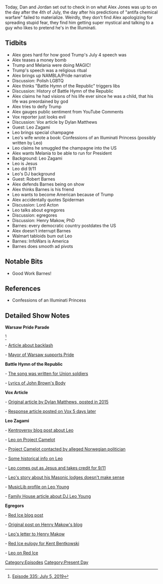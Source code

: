{{DEFAULTSORT:
    #_EPISODE_0318:July 5, 2019
}}{{Episode
    | title           = July 5, 2019
    | caption         = Listen to this episode on [https://knowledgefight.libsyn.com/knowledge-fight-july-5-2019 Libsyn] [https://open.spotify.com/episode/7qULOPszpQEXlTIxNw9lIq Spotify], Read the [[Transcript/318: July 5, 2019|Unofficial Transcript]]
    | episodeNumber   = 318
    | length          = 02:07:25
    | airDate         = July 8, 2019
    | coverageDate    = July 5, 2019
    | episodeType     = [[:Category:Present Day|Present Day]]
    | appearance      = [[Dylan Matthews]], [[Leo Zagami]], [[Robert Barnes]], [[Henry Makow]]
    | previousEpisode = [[317: February 19-20, 2013]]
    | nextEpisode     = [[319: July 7-8, 2019]]
}}

{{Stub}}

Today, Dan and Jordan set out to check in on what Alex Jones was up to on the day after the 4th of July, the day after his predictions of "antifa chemical warfare" failed to materialize. Weirdly, they don't find Alex apologizing for spreading stupid fear, they find him getting super mystical and talking to a guy who likes to pretend he's in the Illuminati.

==Tidbits==

*Alex goes hard for how good Trump's July 4 speech was
*Alex teases a money bomb
*Trump and Melania were doing MAGIC!
*Trump's speech was a religious ritual
*Alex brings up NAMBLA/Pride narrative
*Discussion: Polish LGBTQ
*Alex thinks "Battle Hymn of the Republic" triggers libs
*Discussion: History of Battle Hymn of the Republic
*Alex claims he had visions of his life ever since he was a child, that his life was preordained by god
*Alex tries to deify Trump
*Alex gauges public sentiment from YouTube Comments
*Vox reporter just looks evil
*Discussion: Vox article by Dylan Matthews
*Guest: Leo Zagami
*Leo brings special champagne
*Leo's wife wrote a book: Confessions of an Illuminati Princess (possibly written by Leo)
*Leo claims he smuggled the champagne into the US
*Alex wants Melania to be able to run for President
*Background: Leo Zagami
*Leo is Jesus
*Leo did 9/11
*Leo's DJ background
*Guest: Robert Barnes
*Alex defends Barnes being on show
*Alex thinks Barnes is his friend
*Leo wants to become American because of Trump
*Alex accidentally quotes Spiderman
*Discussion: Lord Acton
*Leo talks about egregores
*Discussion: egregores
*Discussion: Henry Makow, PhD
*Barnes: every democratic country postdates the US
*Alex doesn't interrupt Barnes
*Walmart tabloids bum out Leo
*Barnes: InfoWars is America
*Barnes does smooth ad pivots

==Notable Bits==

*Good Work Barnes!

==References==

*Confessions of an Illuminati Princess

==Detailed Show Notes==

'''Warsaw Pride Parade'''

<ref>[https://knowledgefight.com/research/2019/7/7/episode-335-july-5-2019 Episode 335: July 5, 2019]</ref>

- [https://time.com/5619660/lgbt-rights-poland/ Article about backlash]

- [https://time.com/5603465/pride-parade-poland-anti-lgbt-campaign/ Mayor of Warsaw supports Pride]

'''Battle Hymn of the Republic'''

- [https://www.battlefields.org/learn/primary-sources/civil-war-music-battle-hymn-republic The song was written for Union soldiers]

- [https://en.wikipedia.org/wiki/John_Brown%27s_Body Lyrics of John Brown's Body]

'''Vox Article'''

- [https://www.vox.com/2015/7/2/8884885/american-revolution-mistake Original article by Dylan Matthews, posted in 2015]

- [https://www.vox.com/2015/7/7/8908481/american-revolution-mistake Response article posted on Vox 5 days later]

'''Leo Zagami'''

- [http://kentroversypapers.blogspot.com/2008/03/nwo-whistleblower-leo-zagami-betrayed.html Kentroversy blog post about Leo]

- [http://projectcamelot.org/leo_zagami.html Leo on Project Camelot]

- [http://projectcamelot.org/norway.html Project Camelot contacted by alleged Norwegian politician]

- [https://swallowingthecamel.me/category/mind-control/ Some historical info on Leo]

- [https://www.youtube.com/watch?v=Lz4iknl6Ykw&t=125s Leo comes out as Jesus and takes credit for 9/11]

- [https://web.archive.org/web/20100311075840/http://www.masonicinfo.com/zagami.htm Leo's story about his Masonic lodges doesn't make sense]

- [https://musiclib.org/artist/Leo%20Young MusicLib profile on Leo Young]

- [https://www.family-house.net/leo-young-the-magickal-childe/ Family House article about DJ Leo Young]

'''Egregors'''

- [https://redice.tv/news/the-god-that-serves-elite-jews Red Ice blog post]

- [https://www.henrymakow.com/001924.html Original post on Henry Makow's blog]

- [http://projectcamelot.org/zagami_makow.html Leo's letter to Henry Makow]

- [https://redice.tv/news/kent-daniel-bentkowski-kentroversy-has-passed-away Red Ice eulogy for Kent Bentkowski]

- [http://www.redicecreations.com/radio/2006/12dec/RICR-061217.html Leo on Red Ice]

[[Category:Episodes]]
[[Category:Present Day]]
